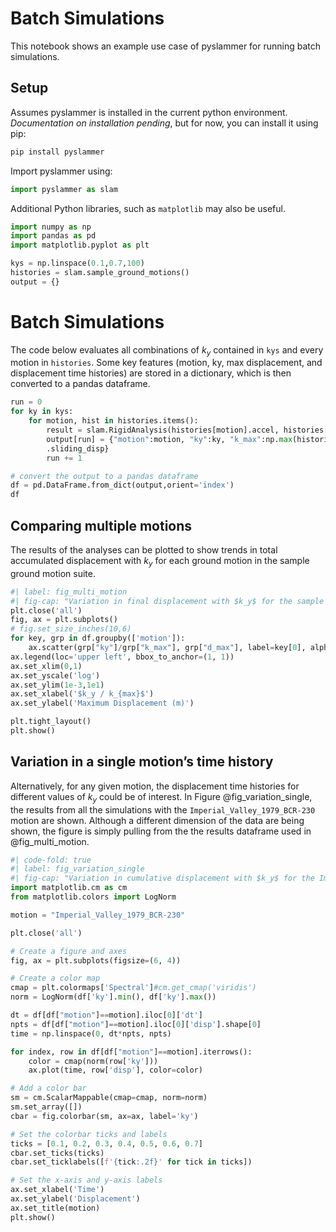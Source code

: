 # Batch Simulations

This notebook shows an example use case of pyslammer for running batch simulations.

## Setup

Assumes pyslammer is installed in the current python environment. *Documentation on installation pending*, but for now, you can install it using pip:

``` bash
pip install pyslammer
```

Import pyslammer using:

```python
import pyslammer as slam
```

Additional Python libraries, such as `matplotlib` may also be useful.

```python
import numpy as np
import pandas as pd
import matplotlib.pyplot as plt
```

```python
kys = np.linspace(0.1,0.7,100)
histories = slam.sample_ground_motions()
output = {}
```

# Batch Simulations

The code below evaluates all combinations of $k_y$ contained in `kys` and every motion in `histories`. Some key features (motion, ky, max displacement, and displacement time histories) are stored in a dictionary, which is then converted to a pandas dataframe.

```python
run = 0
for ky in kys:
    for motion, hist in histories.items():
        result = slam.RigidAnalysis(histories[motion].accel, histories[motion].dt, ky)
        output[run] = {"motion":motion, "ky":ky, "k_max":np.max(histories[motion].accel), "d_max": result.max_sliding_disp, "dt":result.dt, "disp": result
        .sliding_disp}
        run += 1
```

```python
# convert the output to a pandas dataframe
df = pd.DataFrame.from_dict(output,orient='index')
df
```

## Comparing multiple motions

The results of the analyses can be plotted to show trends in total accumulated displacement with $k_y$ for each ground motion in the sample ground motion suite.

```python
#| label: fig_multi_motion
#| fig-cap: "Variation in final displacement with $k_y$ for the sample ground motion suite."
plt.close('all')
fig, ax = plt.subplots()
# fig.set_size_inches(10,6)   
for key, grp in df.groupby(['motion']):
    ax.scatter(grp["ky"]/grp["k_max"], grp["d_max"], label=key[0], alpha=0.5)
ax.legend(loc='upper left', bbox_to_anchor=(1, 1))
ax.set_xlim(0,1)
ax.set_yscale('log')
ax.set_ylim(1e-3,1e1)
ax.set_xlabel('$k_y / k_{max}$')
ax.set_ylabel('Maximum Displacement (m)')

plt.tight_layout()
plt.show()
```

## Variation in a single motion's time history

Alternatively, for any given motion, the displacement time histories for different values of $k_y$ could be of interest. In Figure @fig_variation_single, the results from all the simulations with the `Imperial_Valley_1979_BCR-230` motion are shown. Although a different dimension of the data are being shown, the figure is simply pulling from the the results dataframe used in @fig_multi_motion.

```python
#| code-fold: true
#| label: fig_variation_single
#| fig-cap: "Variation in cumulative displacement with $k_y$ for the Imperial Valley motion."
import matplotlib.cm as cm
from matplotlib.colors import LogNorm

motion = "Imperial_Valley_1979_BCR-230"

plt.close('all')

# Create a figure and axes
fig, ax = plt.subplots(figsize=(6, 4))

# Create a color map
cmap = plt.colormaps['Spectral']#cm.get_cmap('viridis')
norm = LogNorm(df['ky'].min(), df['ky'].max())

dt = df[df["motion"]==motion].iloc[0]['dt']
npts = df[df["motion"]==motion].iloc[0]['disp'].shape[0]
time = np.linspace(0, dt*npts, npts)

for index, row in df[df["motion"]==motion].iterrows():
    color = cmap(norm(row['ky']))
    ax.plot(time, row['disp'], color=color)

# Add a color bar
sm = cm.ScalarMappable(cmap=cmap, norm=norm)
sm.set_array([])
cbar = fig.colorbar(sm, ax=ax, label='ky')

# Set the colorbar ticks and labels
ticks = [0.1, 0.2, 0.3, 0.4, 0.5, 0.6, 0.7]
cbar.set_ticks(ticks)
cbar.set_ticklabels([f'{tick:.2f}' for tick in ticks]) 

# Set the x-axis and y-axis labels
ax.set_xlabel('Time')
ax.set_ylabel('Displacement')
ax.set_title(motion)
plt.show()
```